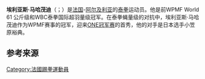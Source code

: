 {{Unreferenced|time=2020-12-31T03:26:58+00:00}}
{{Copy edit|time=2020-12-29T14:55:01+00:00}}
{{Infobox martial artist
| name            = Elias Mahmoudi
| native_name     = 
| native_name_lang=
| image           =
| image_size      =
| caption         =
| birth_name      = 
| other_names     = 
| nationality     = {{flagicon|FRA}} [[法国|法国]], {{flagicon|ALG}} [[阿尔及利亚|阿尔及利亚]]
| birth_date      = {{Birth date and age|1998|01|14|mf=y}}
| birth_place     = [[克雷泰伊|克雷泰伊]]
| fighting_out_of = [[马恩河畔博讷伊|马恩河畔博讷伊]]
| death_date      =
| death_place     =
| height          = {{height|m=1.78}}
| weight          = {{convert|61|kg|lb st|abbr=on}}
| weight_class    = [[雏量级|雏量级]]
| style           = [[泰拳|泰拳]]
| stance          = Orthodox
| team            =  
| trainer         = 
| years_active    = 2009年至今
| box_win         =
| box_kowin       =
| box_loss        =
| box_koloss      =
| box_draw        =
| box_nc          =
| kickbox_win     = 20
| kickbox_kowin   = 8
| kickbox_loss    = 6 
| kickbox_koloss  = 
| kickbox_draw    = 
| kickbox_nc      = 
| other           =
| occupation      =
| spouse          =
| relatives       =
| students        =
| university      =
| website         =
| boxrec          =
| sherdog         =
| updated         = 
}}

'''埃利亚斯·马哈茂迪'''（{{lang|en|Elias Mahmoudi}}；{{bd|1998年|1月14日}}）是[[法国|法国]]-[[阿尔及利亚|阿尔及利亚]]的[[泰拳|泰拳]]运动员。他是前WPMF World 61 公斤级和WBC泰拳国际超羽量级冠军。在泰拳蝇量级的对抗中，埃利亚斯·马哈茂迪作为WPMF赛事的冠军，迎来[[ONE冠军赛|ONE冠军赛]]的首秀，他的对手是日本选手小笠原裕典。

== 参考来源 ==
{{reflist}}
[[Category:法國踢拳運動員|Category:法國踢拳運動員]]